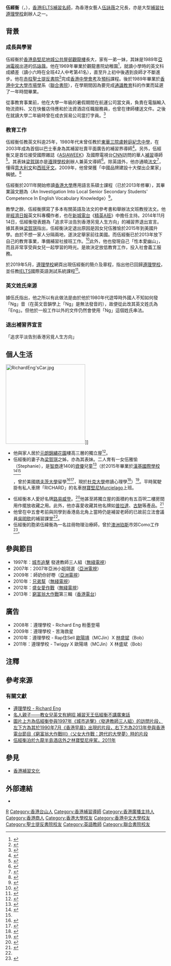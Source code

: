 {{distinguish|伍仲衡}}
{{Infobox person
| name          = 伍經衡
| image         =
| birth_date    = {{birth date and age|1964|2|25}}<ref>{{cite news|url=http://hk.on.cc/hk/bkn/cnt/entertainment/20160224/bkn-20160224113858819-0224_00862_001.html|title=邊忽似47歲？伍詠薇生日 網友讚童顏|newspaper=東網即時|date=2016-02-24|accessdate=2016-06-25|archive-date=2019-05-16|archive-url=https://web.archive.org/web/20190516050411/https://hk.on.cc/hk/bkn/cnt/entertainment/20160224/bkn-20160224113858819-0224_00862_001.html|dead-url=no}}</ref>
| birth_place   = {{HKG-1959}}
| death_date    = 
| death_place   = 
| nationality   = {{CHN-HKG}}
| other_names   = Richard Eng
| education     = [[香港中文大學|香港中文大學]][[市場學|市場學]]系學士<br>[[香港大學|香港大學]]應用語言系碩士
| alma_mater    = [[聖士提反書院|聖士提反書院]]
| occupation    = [[補習名師|補習名師]]
| years_active  = 1989年至2015年
| spouse        = 梁賀欣（Irene Leung）
| children      = 伍雅愉（Stephanie）<br>{{birth date and age|1996|11|23}}
| relatives     = 胞弟：[[伍緯衡|伍緯衡]]（Harold）<br>胞妹：[[伍詠薇|伍詠薇]]<br>表妹：[[梁賀琪|梁賀琪]]
}}

'''伍經衡'''（{{lang-en|Richard Eng King-hang}}，{{bd|1964年|2月25日}}），[[香港|香港]][[IELTS|IELTS]][[補習名師|補習名師]]，為香港女藝人[[伍詠薇|伍詠薇]]之兄長，亦是大型[[補習社|補習社]][[遵理學校|遵理學校]]創辦人之一。

== 背景 ==
===成長與學習===
伍經衡於[[香港島|香港島]][[堅尼地城|堅尼地城]][[公共屋邨|公共屋邨]][[觀龍樓|觀龍樓]]長大，家有一弟一妹，其妹是1989年[[亞洲電視|亞洲電視]]出道的[[伍詠薇|伍詠薇]]。他在1969年畢業於觀龍書院幼稚園<ref>{{cite news |title=觀龍書院幼稚園 昨舉行畢業典禮 |url=https://mmis.hkpl.gov.hk/coverpage/-/coverpage/view?_coverpage_WAR_mmisportalportlet_hsf=%E8%A7%80%E9%BE%8D%E6%9B%B8%E9%99%A2&p_r_p_-1078056564_c=QF757YsWv59f%2BqmPwqsIkH9gFcyoUXpz&_coverpage_WAR_mmisportalportlet_o=0&_coverpage_WAR_mmisportalportlet_actual_q=%28%20verbatim_dc.collection%3A%28%22Old%5C%20HK%5C%20Newspapers%22%29%20%29%20AND+%28%20%28%20allTermsMandatory%3A%28true%29%20OR+all_dc.title%3A%28%E8%A7%80%E9%BE%8D%E6%9B%B8%E9%99%A2%29%20OR+all_dc.creator%3A%28%E8%A7%80%E9%BE%8D%E6%9B%B8%E9%99%A2%29%20OR+all_dc.contributor%3A%28%E8%A7%80%E9%BE%8D%E6%9B%B8%E9%99%A2%29%20OR+all_dc.subject%3A%28%E8%A7%80%E9%BE%8D%E6%9B%B8%E9%99%A2%29%20OR+fulltext%3A%28%E8%A7%80%E9%BE%8D%E6%9B%B8%E9%99%A2%29%20OR+all_dc.description%3A%28%E8%A7%80%E9%BE%8D%E6%9B%B8%E9%99%A2%29%20%29%20%29&_coverpage_WAR_mmisportalportlet_sort_field=score&_coverpage_WAR_mmisportalportlet_sort_order=desc |page=13 |language= |publisher=華僑日報 |date=1969-08-02 |accessdate=2022-03-28 |quote= |archive-date=2022-03-28 |archive-url=https://web.archive.org/web/20220328144405/https://mmis.hkpl.gov.hk/coverpage/-/coverpage/view?_coverpage_WAR_mmisportalportlet_hsf=%E8%A7%80%E9%BE%8D%E6%9B%B8%E9%99%A2&p_r_p_-1078056564_c=QF757YsWv59f%2BqmPwqsIkH9gFcyoUXpz&_coverpage_WAR_mmisportalportlet_o=0&_coverpage_WAR_mmisportalportlet_actual_q=%28%20verbatim_dc.collection%3A%28%22Old%5C%20HK%5C%20Newspapers%22%29%20%29%20AND+%28%20%28%20allTermsMandatory%3A%28true%29%20OR+all_dc.title%3A%28%E8%A7%80%E9%BE%8D%E6%9B%B8%E9%99%A2%29%20OR+all_dc.creator%3A%28%E8%A7%80%E9%BE%8D%E6%9B%B8%E9%99%A2%29%20OR+all_dc.contributor%3A%28%E8%A7%80%E9%BE%8D%E6%9B%B8%E9%99%A2%29%20OR+all_dc.subject%3A%28%E8%A7%80%E9%BE%8D%E6%9B%B8%E9%99%A2%29%20OR+fulltext%3A%28%E8%A7%80%E9%BE%8D%E6%9B%B8%E9%99%A2%29%20OR+all_dc.description%3A%28%E8%A7%80%E9%BE%8D%E6%9B%B8%E9%99%A2%29%20%29%20%29&_coverpage_WAR_mmisportalportlet_sort_order=desc&_coverpage_WAR_mmisportalportlet_sort_field=score }}</ref>，就讀小學時的英文科成績差（讀小六時在全班42人中考第41名），直至升上初中後遇到良師才不斷進步。他在[[赤柱|赤柱]][[聖士提反書院|聖士提反書院]]<ref>{{web reference|URL=http://hk.apple.nextmedia.com/supplement/culture/art/20140126/18605295|title=元氣堂：黃錢其濂VS伍經衡　學好英文要有鬥心|work=香港蘋果日報|date=2014-01-26|accessdate=2014-05-19|archive-date=2017-08-31|archive-url=https://web.archive.org/web/20170831180401/http://hk.apple.nextmedia.com/supplement/culture/art/20140126/18605295|dead-url=no}}</ref>完成[[香港中學會考|香港中學會考]]及[[預科|預科]]課程。後於1989年畢業於[[香港中文大學|香港中文大學]][[市場學|市場學]]系（[[聯合書院|聯合書院]]）{{noteTag|資料出自區玉輝、蔡明都《中大創業人 50年二十四人觀察》（2012年出版）第125頁。}}，在學期間因為要完成[[通識教育|通識教育]]科的作業而延遲了一年時間畢業。

從事教育事業前，他在大學一年級的暑假期間在航運公司當文員，負責在電腦輸入物流資料、又在快餐店侍應和於法資酒店任職服務員，也曾在律師樓送文件。之後在就讀大學二年級時曾在成衣貿易公司當打字員。<ref name="聯合書院校友講座系列 ——「由低做起」的藝術">{{Cite web |url=http://midesign.byethost22.com/pdf_upload/8_19.pdf?i=1 |title=聯合書院校友講座系列 ——「由低做起」的藝術 |publisher=香港中文大學 |date=2015-08 |accessdate=2018-05-02 |archive-date=2019-05-13 |archive-url=https://web.archive.org/web/20190513094851/http://midesign.byethost22.com/pdf_upload/8_19.pdf?i=1 |dead-url=no }}</ref>

===教育工作===
伍經衡任教英文科逾25年，1980年代末曾任教於[[東華三院盧幹庭紀念中學|東華三院盧幹庭紀念中學]]，在2003年成為首個以巴士車身為其補習社賣平面廣告的補習界導師<ref name="#1">{{web reference|URL=https://www.recruit.com.hk/Resources/ArticleDetail.aspx?articleId=29575|title=田佩芬〈伍經衡Richard Eng 不是天王〉|work=招職|date=2014-06-24|accessdate=2018-05-01|archive-date=2019-05-12|archive-url=https://web.archive.org/web/20190512175135/https://www.recruit.com.hk/Resources/ArticleDetail.aspx?articleId=29575|dead-url=no}}</ref>。另外，伍經衡又是首位接受國際雜誌《[[ASIAWEEK|ASIAWEEK]]》及國際電視台[[美國有線新聞網絡|CNN]]訪問的華人[[補習|補習]]導師<ref name="Richard Eng與你分享:命運與機遇">{{Cite web |url=http://www.scope.edu/Portals/0/CustomImages/pastoral%20care/files/HighTableDinner29Apr14.pdf |title=Richard Eng與你分享:命運與機遇 |publisher=香港城市大學專業進修學院 |date=2014-04 |accessdate=2018-05-01 |archive-date=2019-05-15 |archive-url=https://web.archive.org/web/20190515221449/https://www.scope.edu/Portals/0/CustomImages/pastoral%20care/files/HighTableDinner29Apr14.pdf |dead-url=no }}</ref>。其表妹[[梁賀琪|梁賀琪]]亦是[[遵理學校|遵理學校]]創辦人兼英文導師<ref>{{web reference|URL=http://orientaldaily.on.cc/cnt/news/20151009/00176_031.html|title=26年歷史遵理 伍詠薇偕兄創辦|work=東方日報|date=2015-10-09|accessdate=2018-05-01|archive-date=2019-05-15|archive-url=https://web.archive.org/web/20190515061728/https://orientaldaily.on.cc/cnt/news/20151009/00176_031.html|dead-url=no}}</ref>。除英語外，他亦通曉[[法文|法文]]<ref>{{web reference|URL=https://www.thestandnews.com/society/%E5%A6%82%E6%9E%9C%E6%88%91%E4%B9%9F%E6%98%AF%E6%9E%97%E6%BA%A2%E6%AC%A3/|title=如果我也是林溢欣|work=立場新聞|date=2015-10-09|accessdate=2018-05-01|archive-date=2020-08-04|archive-url=https://web.archive.org/web/20200804205713/https://www.thestandnews.com/society/%E5%A6%82%E6%9E%9C%E6%88%91%E4%B9%9F%E6%98%AF%E6%9E%97%E6%BA%A2%E6%AC%A3/|dead-url=no}}</ref>，懂得[[意大利文|意大利文]]和[[西班牙文|西班牙文]]。2009年，他曾榮獲「中國品牌建設十大傑出企業家」稱號。<ref>{{web reference|URL=https://www.acehub.hk/cuace/stories/ekh|title=補教育制度缺口 創補習王國|work=中大創進坊|date=2017-08-31|accessdate=2017-04-08|archive-date=2017-08-31|archive-url=https://web.archive.org/web/20170831130649/https://www.acehub.hk/cuace/stories/ekh|dead-url=no}}</ref>

伍經衡於2011年開始修讀[[香港大學|香港大學]]應用語言系碩士課程（已於2013年修畢），其畢業論文題為〈An Investigation Into Local Senior Secondary Students' Competence In English Vocabulary Knowledge〉<ref>{{web reference|URL=http://hub.hku.hk/handle/10722/193554|title=Postgraduate Thesis: An investigation into local senior secondary students' competence in English vocabulary knowledge|work=HKU Scholars Hub|date=2017-08-31|accessdate=2018-05-01|archive-date=2019-05-14|archive-url=https://web.archive.org/web/20190514043847/http://hub.hku.hk/handle/10722/193554|dead-url=no}}</ref>。

教學之餘，伍經衡撰寫了多本有關英語及法文的參考書和舉辦法文班教授法文。他是[[香港經濟日報|經濟日報]]英文科專欄作者，也在[[新城電台|新城電台]]《[[精英A班|精英A班]]》中擔任主持。2014年11月14日，伍經衡發表題為「追求平淡告別香港另覓人生方向」的補習界退出宣言。據其表妹[[梁賀琪|梁賀琪]]指出，伍經衡決定退出原因是因女兒伍雅愉於2015年到美國升學。由於不想一家人分隔兩地，遂決定舉家前往美國。而伍經衡已於2013年放下自己的教育事業，準備補習社接班工作。<ref>{{Cite web|url=http://hk.apple.nextmedia.com/news/art/20141115/18935947|title=隔牆有耳：補習天王為女退休|newspaper=[[蘋果日報|蘋果日報]]|publisher=[[蘋果日報|蘋果日報]]|date=2014-11-15|language=zh-hant|accessdate=2014-11-15|archive-date=2017-08-31|archive-url=https://web.archive.org/web/20170831174332/http://hk.apple.nextmedia.com/news/art/20141115/18935947|dead-url=no}}</ref>此外，他也發現自己「性本愛幽山」，而且非常享受與女兒一起學習的時光。是故決定放低教育工作，投入社會義工服務。

於2019年5月，[[遵理學校|遵理學校]]網頁出現伍經衡的簡介及章程，指出他已回歸[[遵理學校|遵理學校]]，並任教[[IELTS|IELTS]]國際英語測試系統課程<ref>{{Cite web|url=https://www.beacon.com.hk/tutors/richardeng/|title=Richard Eng|accessdate=2019-09-27|archive-date=2019-09-27|archive-url=https://web.archive.org/web/20190927123636/https://www.beacon.com.hk/tutors/richardeng/|dead-url=no}}</ref>。

===英文姓氏來源===
據伍氏指出，他之所以有此做法是由於他於1980年代遊埠時外國人不知如何發「Ng」音（在英文音韻學上「Ng」是無法發音的），故便從此改其英文姓氏為「Eng」。但他於一般工作以外的文件仍然會使用「Ng」這個姓氏串法。

===退出補習界宣言===
「追求平淡告別香港另覓人生方向」{{noteTag|資料出自梁賀琪Facebook專頁「June Leung's Official Page」於2014年11月14日的貼文。}}
{{cquote|投身教育事業轉眼快三十年了，為了追求理想，三十年來孜孜不倦、營營役役；但能目睹學生成材，並能成功通過公開考試，獲取理想成績，修業於心儀之大專院校或者在不同崗位服務社會，的確是為人師表之一大樂事。欣慰之情確實非金錢物質能衡量，也非筆墨所能形容；然而，亦因此而錯失了很多年輕的美好時光。 

早一陣子淡出教壇，重返大學進修，才發現自己性本愛幽山，亦非常享受與女兒一起學習的時光。我從來很少參與學校行政工作，對管理亦是外行，決定急流勇退，另覓人生方向，更希望投入服務社會之義務工作。

由觀龍樓屋邨長大的無名小子，到今日的我，一路走來，付出了很多，但得到更多。香港社會、教育界以至補習界對我的支持及賦予，畢生感激。有生之年亦不會忘記！更衷心希望日後再有機會能回饋土生土長的家鄕！

作為一個曾經作風高調的教育工作者，過去媒體曾對我的生活作廣泛報導，對團隊、對補習業界確實帶來一些回響，回想起來的確有點可笑。隨著我的離開，希望往後的日子，遵理與補習界更有耳目一新的氣象。

深信在June Leung 的帶領下。遵理的治學及教育團隊能更上層樓，把遵理做得更大、做到更強。這點更令我可以放心退下火缐，追求平淡的人生。

對於生活方式即將改變當然有些迷惘，有很多不肯定因素，但一點我非常肯定，除社會服務義務工作，我絕對不會參與和遵理存在有競爭性的行業，所以大家不必猜想我是蟬過別枝或自立門戶。我深信補習行業裡沒有其他團隊比遵理更強更專業，現在是這樣，將來也如是。

今天正值香港及很多老師及同學面臨困惑，更希望JUNE 、校長、各位戰友、各不同機構的同工緊守崗位，為教育香港的年青人作出更大努力、更多貢獻。感謝家長、同學們多年眷顧。希望同學勤奮學習，不負家人及老師冀盼。

有緣千里總能相聚，我身份雖然不同，但與遵理及各師生永遠仍然是心脈相連，榮辱與共。

祝願遵理繼續春風化雨，桃李滿門。|Richard Eng}}

== 個人生活 ==
[[File:RichardEng'sCar.jpg|250px]]]]
* 他與家人居於[[元朗|元朗]][[錦繡花園|錦繡花園]]樓高三層的獨立屋<ref>{{web reference|URL=http://paper.hket.com/article/1240276/%E8%A3%9C%E7%BF%92%E5%A4%A9%E7%8E%8B%20%E4%BC%8D%E7%B6%93%E8%A1%A1%E7%9A%84%E7%A7%81%E4%BA%BA%E7%8E%8B%E5%9C%8B|title=補習天王 伍經衡的私人王國|work=香港經濟日報|date=2006-07-01|accessdate=2018-05-01|archive-date=2019-05-15|archive-url=https://web.archive.org/web/20190515100346/https://paper.hket.com/article/1240276/%E8%A3%9C%E7%BF%92%E5%A4%A9%E7%8E%8B%20%E4%BC%8D%E7%B6%93%E8%A1%A1%E7%9A%84%E7%A7%81%E4%BA%BA%E7%8E%8B%E5%9C%8B|dead-url=no}}</ref>。
* 伍經衡的妻子為[[梁賀琪|梁賀琪]]之姊，亦為其表妹。二人育有一女伍雅愉（Stephanie），是[[智商|智商]]達140的[[資優|資優]]兒童<ref>{{web reference|URL=http://hk.apple.nextmedia.com/supplement/retails/art/20110823/15546807|title=家宅男女：囡囡 IQ百四　父母0催谷|work=香港蘋果日報|date=2011-08-23|accessdate=2018-05-01|archive-date=2017-08-31|archive-url=https://web.archive.org/web/20170831173833/http://hk.apple.nextmedia.com/supplement/retails/art/20110823/15546807|dead-url=no}}</ref>（於2015年畢業於[[漢基國際學校|漢基國際學校]]<ref name="2015年畢業生合照">{{Cite web |url=https://drive.google.com/file/d/1xjzMKtPCu5P1CC5LD6THwEzm9EGPAbtw/view?usp=sharing |title=2015年畢業生合照，由下至上第一行左一者為伍雅愉 |publisher=漢基國際學校 |date=2015 |accessdate=2018-05-02 |archive-date=2019-05-13 |archive-url=https://web.archive.org/web/20190513021948/https://drive.google.com/file/d/1xjzMKtPCu5P1CC5LD6THwEzm9EGPAbtw/view?usp=sharing |dead-url=no }}</ref><ref name="Inter-School Cross Country Competition 2012/2013 Division One Results">{{Cite web |url=http://www.hkssf-hk.org.hk/hk/sec/events/cross-country/past%20results/1213%20cc_results_d1.pdf |title=Inter-School Cross Country Competition 2012/2013 Division One Results |page=7 |publisher=香港學界體育聯會 |date=2012 |accessdate=2018-05-02 |archive-date=2016-09-10 |archive-url=https://web.archive.org/web/20160910090653/http://www.hkssf-hk.org.hk/hk/sec/events/cross-country/past%20results/1213%20cc_results_d1.pdf |dead-url=no }}</ref>，曾於美國[[塔夫茨大學|塔夫茨大學]]留學<ref>{{web reference|URL=https://inspirationalwomenseries.org/2016/10/21/inspirational-woman-interview-stephanie-ng/|title=INSPIRATIONAL WOMAN INTERVIEW: STEPH NG|work=Inspirational Women|date=2016-10-21|accessdate=2018-05-02|archive-date=2020-08-10|archive-url=https://web.archive.org/web/20200810221701/https://inspirationalwomenseries.org/2016/10/21/inspirational-woman-interview-stephanie-ng/|dead-url=no}}</ref><ref>{{web reference|URL=https://www.theloophk.com/hong-kong-30-under-30-steph-ng/|title=Hong Kong 30 Under 30 2016|work=The Loop HK|date=2017-01-05|accessdate=2018-05-02|archive-date=2020-10-23|archive-url=https://web.archive.org/web/20201023212607/https://www.theloophk.com/hong-kong-30-under-30-steph-ng/|dead-url=no}}</ref>，現於[[杜克大學|杜克大學]]修讀心理學<ref name="Stephanie Ng Undergraduate at Duke University">{{Cite web|url=https://www.linkedin.com/in/stephanie-ng-0179a1151  |title=Stephanie Ng Undergraduate at Duke University |publisher=LinkedIn |accessdate=2016-06-25}}</ref>）<ref name="Steph Ng's education background">{{Cite web |url=https://drive.google.com/file/d/1OQEVWiD_nl6efIDDYepctDW0EeG1varR/view?usp=sharing |title=教育背景 |publisher=Steph Ng |date=2018-05-02 |accessdate=2018-05-02 |archive-date=2019-05-12 |archive-url=https://web.archive.org/web/20190512234854/https://drive.google.com/file/d/1OQEVWiD_nl6efIDDYepctDW0EeG1varR/view?usp=sharing |dead-url=no }}</ref>。平時駕駛掛有私人車牌「RICHARD」的名車[[林寶堅尼Murcielago|林寶堅尼Murcielago]]上班。
* 伍經衡本人愛好名牌[[路易威登|路易威登]]。<ref>{{Cite web|url=http://webcache.googleusercontent.com/search?q=cache:mf4Gs88YvyoJ:www.jdonline.com.hk/magazine/detail.php%3Fezz_id%3D9167+&cd=13&hl=zh-TW&ct=clnk&gl=hk|title=補習天王伍經衡 大談成名青雲路|newspaper=經濟導報|publisher=經濟導報 第35期|date=2006年|language=zh-hant}}{{Dead link|date=2019年2月 |bot=InternetArchiveBot |fix-attempted=yes }}</ref>他甚至將獨立屋的面積約有五百呎二樓房間用作擺放收藏之用。此外，他亦喜愛收藏其他名牌如[[普拉達|普拉達]]、[[古馳|古馳]]等產品。<ref>{{web reference|URL=http://hk.sudden.nextmedia.com/article/687/11649830|title=補習天王 Richard Eng買獨立屋做 LV倉|work=《忽然1周》第687期|date=2008-09-26|accessdate=2018-05-02|archive-date=2018-05-02|archive-url=https://web.archive.org/web/20180502140729/http://hk.sudden.nextmedia.com/article/687/11649830|dead-url=no}}</ref>
* 他曾在中五會考前與同學到香港島北角上當時仍是補習老師的已故前立法會議員[[吳明欽|吳明欽]]的補習課堂<ref name="#1"/>。
* 伍經衡的胞弟伍緯衡為一名註冊物理治療師，曾於[[澳洲|澳洲]][[珀斯|珀斯]]市郊Como工作<ref name="2014年第35期憲報第4號特別副刊">{{Cite web |url=https://www.gld.gov.hk/egazette/pdf/20141835/cs42014183548p1.pdf |title=2014年第35期憲報第4號特別副刊 |page=123 |publisher=香港特別行政區 |date=2014 |accessdate=2018-05-01 |archive-date=2018-10-28 |archive-url=https://web.archive.org/web/20181028183947/https://www.gld.gov.hk/egazette/pdf/20141835/cs42014183548p1.pdf |dead-url=no }}</ref>。

== 參與節目 ==
* 1997年：[[城市追擊|城市追擊]] 發達教師三人組（[[無綫電視|無綫電視]]）
* 2007年：2007年亞洲小姐競選（[[亞洲電視|亞洲電視]]）
* 2009年：師奶你好嘢（[[亞洲電視|亞洲電視]]）
* 2010年：[[兄弟幫|兄弟幫]]（[[無綫電視|無綫電視]]）
* 2012年：[[盛女愛作戰|盛女愛作戰]]（[[無綫電視|無綫電視]]）
* 2013年：[[窮富翁大作戰|窮富翁大作戰]]第三輯（[[香港電台|香港電台]]）

== 廣告 ==
* 2008年：遵理學校 - Richard Eng 粉墨登場
* 2009年：遵理學校 - 苦海救星
* 2010年：遵理學校 - Rap住Sell [[歐陽靖_(饒舌者)|歐陽靖]]（MCJin）X [[林盛斌|林盛斌]]（Bob）   
* 2011年：遵理學校 - Twiggy X 歐陽靖（MCJin）X 林盛斌（Bob）

==注釋==
{{noteFoot}}

== 參考來源 ==
{{Reflist|3}}

=== 有關文獻 ===
* [http://www.beacon.com.hk/2009/teacher_preview.php?id=38&tutor_id=richardeng 遵理學校 - Richard Eng]{{Wayback|url=http://www.beacon.com.hk/2009/teacher_preview.php?id=38&tutor_id=richardeng |date=20160305034444 }}
* [http://news.stheadline.com/dailynews/headline_news_detail_columnist.asp?id=125092&section_name=wtt&kw=105 名人親子——教女兒英文有絕招 補習天王伍經衡不講廣東話]{{Wayback|url=http://news.stheadline.com/dailynews/headline_news_detail_columnist.asp?id=125092&section_name=wtt&kw=105 |date=20190222195646 }}
* [https://drive.google.com/file/d/0B0N-hETlvKqwbVF2Yzc4dVVVRUE/view?usp=sharing 圖片上方為伍經衡參與1997年《城市追擊》〈發達教師三人組〉的訪問片段，左下方為其於1990年7月《香港早晨》出現的片段，右下方為2013年參與香港電台節目《窮富翁大作戰III》〈父女大作戰：跨代的大學夢〉時的片段]{{Wayback|url=https://drive.google.com/file/d/0B0N-hETlvKqwbVF2Yzc4dVVVRUE/view?usp=sharing |date=20190513110805 }}
* [https://www.flickr.com/photos/uggboy/albums/72157626444664014 伍經衡泊於九龍半島酒店外之林寶堅尼座駕，2011年]

== 參見 ==
*[[香港補習文化|香港補習文化]]

== 外部連結 ==
* {{Sinaweibo|richardeng}}


[[Category:伍姓|R]]
[[Category:香港台山人|Category:香港台山人]]
[[Category:香港補習導師|Category:香港補習導師]]
[[Category:香港廣播主持人|Category:香港廣播主持人]]
[[Category:香港商人|Category:香港商人]]
[[Category:香港大學校友|Category:香港大學校友]]
[[Category:香港中文大學校友|Category:香港中文大學校友]]
[[Category:聖士提反書院校友|Category:聖士提反書院校友]]
[[Category:英語教師|Category:英語教師]]
[[Category:聯合書院校友|Category:聯合書院校友]]